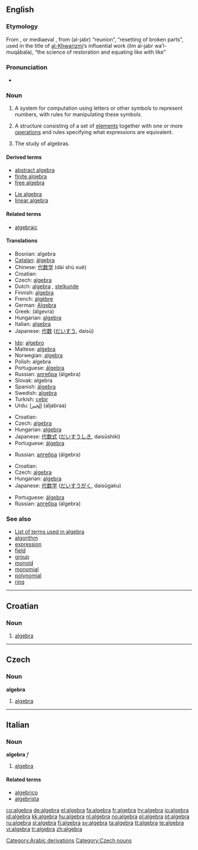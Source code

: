 {{see|Algebra|álgebra|àlgebra}}
==English==

===Etymology===
From {{It.}}, {{Sp.}} or mediaeval {{L.}}, from {{Arab.}} {{ARchar|[[جبر|الجبر]]}} (al-jabr) “reunion”, “resetting of broken parts”, used in the title of [[w:Al-Khwarizmi|al-Khwarizmi]]’s influential work {{ARchar|علم الجبر والمقابلة}} (ilm al-jabr wa’l-muqābala), “the science of restoration and equating like with like”

===Pronunciation===
*{{audio|en-us-algebra.ogg|Audio (US)}}

===Noun===
{{wikipedia}}
{{en-noun|s|-}}

# {{math}} {{uncountable}} A system for computation using letters or other symbols to represent numbers, with rules for manipulating these symbols.
# {{algebra}} A structure consisting of a set of [[element]]s together with one or more [[operations]] and rules specifying what expressions are equivalent.
# {{algebra}} {{uncountable}} The study of algebras.

====Derived terms====
{{top}}
*[[abstract algebra]]
*[[finite algebra]]
*[[free algebra]]
{{mid}}
*[[Lie algebra]]
*[[linear algebra]]
{{bottom}}

====Related terms====
*[[algebraic]]

====Translations====
{{trans-top|system for computation using letters or other symbols}}
*Bosnian: algebra {{f}}
*[[Catalan]]: [[àlgebra]] {{f}}
*Chinese: [[代数学]] (dài shù xué)
*Croatian: {{t|hr|algebra|f}}
*Czech: [[#Czech|algebra]] {{f}}
*Dutch: [[algebra#Dutch|algebra]] {{m}}, [[stelkunde]] {{f}}
*Finnish: [[#Finnish|algebra]]
*French: [[algèbre]] {{f}}
*German: [[Algebra]] {{f}}
*Greek: {{t|el|άλγεβρα|f|}} (álgevra)
*Hungarian: [[#Hungarian|algebra]]
*Italian: [[#Italian|algebra]] {{f}}
*Japanese: [[代数]] ([[だいすう]], daisū)
{{trans-mid}}
*[[Ido]]: [[algebro]]
*Maltese: [[alġebra]]
*Norwegian: [[#Norwegian|algebra]]
*Polish: algebra {{f}}
*Portuguese: [[álgebra]] {{f}}
*Russian: [[алгебра]] (álgebra) {{f}}
*Slovak: algebra {{f}}
*Spanish: [[álgebra]] {{f}}
*Swedish: [[#Swedish|algebra]] {{c}}
*Turkish: [[cebir]]
*Urdu: [[الجبرا]] (aljabraa) {{m}}
{{trans-bottom}}

{{trans-top|structure}}
*Croatian: {{t|hr|algebra|f}}
*Czech: [[#Czech|algebra]] {{f}}
*Hungarian: [[#Hungarian|algebra]]
*Japanese: [[代数式]] ([[だいすうしき]], daisūshiki)
*Portuguese: [[álgebra]] {{f}}
{{trans-mid}}
*Russian: [[алгебра]] (álgebra) {{f}}
{{trans-bottom}}

{{trans-top|study}}
*Croatian: {{t|hr|algebra|f}}
*Czech: [[#Czech|algebra]] {{f}}
*Hungarian: [[#Hungarian|algebra]]
*Japanese: [[代数学]] ([[だいすうがく]], daisūgaku)
{{trans-mid}}
*Portuguese: [[álgebra]] {{f}}
*Russian: [[алгебра]] (álgebra) {{f}}
{{trans-bottom}}

===See also===
*[[:Category:Algebra|List of terms used in algebra]]
*[[algorithm]]
*[[expression]]
*[[field]]
*[[group]]
*[[monoid]]
*[[monomial]]
*[[polynomial]]
*[[ring]]

[[Category:Arabic derivations]]

----

==Croatian==

===Noun===
{{hr-noun|f}}

# [[#English|algebra]]

----

==Czech==

===Noun===
'''algebra''' {{f}}

# [[#English|algebra]]

[[Category:Czech nouns]]

----

==Italian==

===Noun===
'''algebra''' ''f''

# [[#English|algebra]]

====Related terms====
*[[algebrico]]
*[[algebrista]]

[[co:algebra]]
[[de:algebra]]
[[el:algebra]]
[[fa:algebra]]
[[fr:algebra]]
[[hy:algebra]]
[[io:algebra]]
[[id:algebra]]
[[kk:algebra]]
[[hu:algebra]]
[[nl:algebra]]
[[no:algebra]]
[[pl:algebra]]
[[pt:algebra]]
[[ru:algebra]]
[[sl:algebra]]
[[fi:algebra]]
[[sv:algebra]]
[[ta:algebra]]
[[tt:algebra]]
[[te:algebra]]
[[vi:algebra]]
[[tr:algebra]]
[[zh:algebra]]
